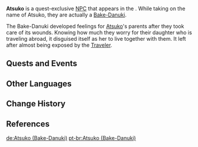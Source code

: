 {{About|the disguised [[Bake-Danuki]]|NPC|Atsuko}}
{{Character Infobox
|name             = Atsuko
|type             = Quest NPC
|group            = Bake-Danuki
|image            = NPC Atsuko Bake-Danuki.png
|region           = Inazuma
|location         = Inazuma
}}
'''Atsuko''' is a quest-exclusive [[NPC]] that appears in the {{Quest|Home Lies Over the Ocean}}. While taking on the name of Atsuko, they are actually a [[Bake-Danuki]].

The Bake-Danuki developed feelings for [[Atsuko]]'s parents after they took care of its wounds. Knowing how much they worry for their daughter who is traveling abroad, it disguised itself as her to live together with them. It left after almost being exposed by the [[Traveler]].

==Quests and Events==
{{Quests and Events}}

==Other Languages==
{{Other Languages|Transclude=Atsuko}}

==Change History==
{{Change History|2.0}}

==References==
{{Reflist}}

[[de:Atsuko (Bake-Danuki)]]
[[pt-br:Atsuko (Bake-Danuki)]]